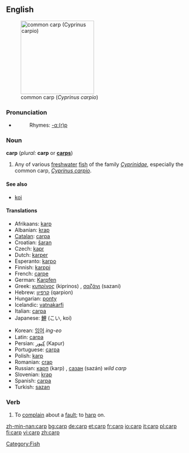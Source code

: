 {{wikipedia}}
==English==
[[Image:Common_carp.jpg|thumb|right|200px|common carp (''Cyprinus carpio'')]]

===Pronunciation===
*{{audio|en-us-carp.ogg|Audio (US)}}
*:Rhymes: [[Rhymes:English:-ɑː(r)p|-ɑː(r)p]]

===Noun===
'''carp''' (''plural:'' '''carp''' or '''[[carps]]''')

# Any of various [[freshwater]] [[fish]] of the family ''[[Cyprinidae]]'', especially the common carp, ''[[Cyprinus carpio]]''.

====See also====
* [[koi]]

====Translations====
{{top}}
*Afrikaans: [[karp]]
*Albanian: [[krap]]
*[[Catalan]]: [[carpa]] {{f}}
*Croatian: [[šaran]] {{m}}
*Czech: [[kapr]] {{m}}
*Dutch: [[karper]] {{m}}
*Esperanto: [[karpo]]
*Finnish: [[karppi]]
*French: [[carpe]] {{f}}
*German: [[Karpfen]] {{m}}
*Greek: [[κυπρίνος]] (kiprinos) {{m}}, [[σαζάνι]] (sazani) {{n}}
*Hebrew: [[קרפיון]] (qarpion) {{m}}
*Hungarian: [[ponty]]
*Icelandic: [[vatnakarfi]] {{m}}
*Italian: [[carpa]] {{f}}
*Japanese: [[鯉]] (こい, koi)
{{mid}}
*Korean: [[잉어]] ''ing-eo''
*Latin: [[carpa]] {{f}}
*Persian: [[كپور]] (Kapur)
*Portuguese: [[carpa]] {{f}}
*Polish: [[karp]] {{m}}
*Romanian: [[crap]] {{m}}
*Russian: [[карп]] (karp) {{m}}, [[сазан]] (sazán) ''wild carp'' {{m}}
*Slovenian: [[krap]] {{m}}
*Spanish: [[carpa]] {{f}}
*Turkish: [[sazan]]
{{bottom}}

===Verb===
{{en-verb}}

# To [[complain]] about a [[fault]]; to [[harp]] on.

[[Category:Fish]]

[[zh-min-nan:carp]]
[[bg:carp]]
[[de:carp]]
[[et:carp]]
[[fr:carp]]
[[io:carp]]
[[it:carp]]
[[pl:carp]]
[[fi:carp]]
[[vi:carp]]
[[zh:carp]]